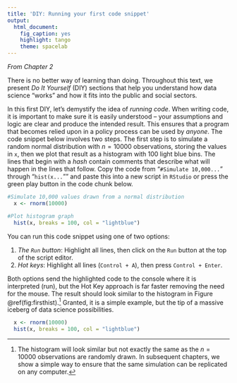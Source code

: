 ```yaml
---
title: 'DIY: Running your first code snippet'
output:
  html_document:
    fig_caption: yes
    highlight: tango
    theme: spacelab
---
```


*From Chapter 2*

There is no better way of learning than doing. Throughout this text, we present *Do It Yourself* (DIY) sections that help you understand how data science "works" and how it fits into the public and social sectors.

In this first DIY,  let's demystify the idea of *running code*.  When writing code, it is important to make sure it is easily understood  -- your assumptions and logic are clear and produce the intended result. This ensures that a program that becomes relied upon in a policy process can be used by *anyone*. The code snippet below involves two steps. The first step is to simulate a random normal distribution with $n = 10000$ observations, storing the values in `x`, then we plot that result as a histogram with 100 light blue bins. The lines that begin with a *hash* contain comments that describe what will happen in the lines that follow. Copy the code from "`#Simulate 10,000...`" through "`hist(x...`"" and paste this into a new script in `RStudio` or press the green play button in the code chunk below.


```r
#Simulate 10,000 values drawn from a normal distribution
  x <- rnorm(10000)

#Plot histogram graph
  hist(x, breaks = 100, col = "lightblue")
```


You can run this code snippet using one of two options:

1. *The `Run` button*: Highlight all lines, then click on the `Run` button at the top of the script editor. 
2. *Hot keys*: Highlight all lines (`Control + A`), then press `Control + Enter`. 

Both options send the highlighted code to the console where it is interpreted (run), but the Hot Key approach is far faster removing the need for the mouse. The result should look similar to the histogram in Figure \@ref(fig:firsthist).^[The histogram will look similar but not exactly the same as the $n=10000$ observations are randomly drawn. In subsequent chapters, we show a simple way to ensure that the same simulation can be replicated on any computer.] Granted, it is a simple example, but the tip of a massive iceberg of data science possibilities.

```r
  x <- rnorm(10000)
  hist(x, breaks = 100, col = "lightblue") 
```
